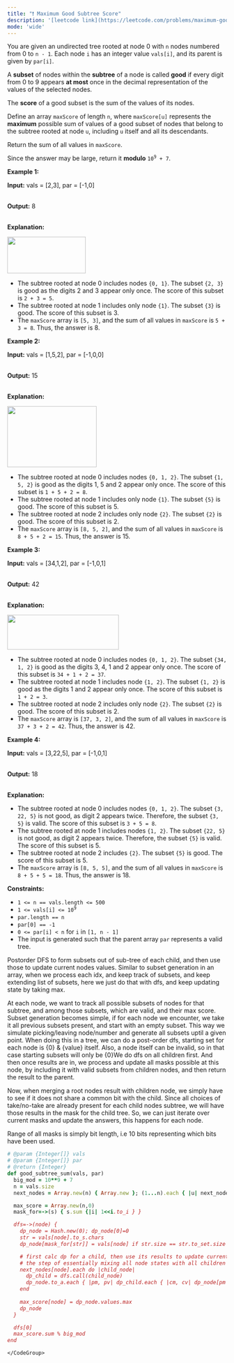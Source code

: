 ```yaml
---
title: "❗️ Maximum Good Subtree Score"
description: '[leetcode link](https://leetcode.com/problems/maximum-good-subtree-score/description/)'
mode: 'wide'
---
```

<Tabs>
  <Tab title="Question" icon="circle-question" iconType="regular">
    <Card>
      <p>You are given an undirected tree rooted at node 0 with <code>n</code> nodes numbered from 0 to <code>n - 1</code>. Each node <code>i</code> has an integer value <code>vals[i]</code>, and its parent is given by <code>par[i]</code>.</p>  <p>A <strong>subset</strong> of nodes within the <strong>subtree</strong> of a node is called <strong>good</strong> if every digit from 0 to 9 appears <strong>at most</strong> once in the decimal representation of the values of the selected nodes.</p>  <p>The <strong>score</strong> of a good subset is the sum of the values of its nodes.</p>  <p>Define an array <code>maxScore</code> of length <code>n</code>, where <code>maxScore[u]</code> represents the <strong>maximum</strong> possible sum of values of a good subset of nodes that belong to the subtree rooted at node <code>u</code>, including <code>u</code> itself and all its descendants.</p>  <p>Return the sum of all values in <code>maxScore</code>.</p>  <p>Since the answer may be large, return it <strong>modulo</strong> <code>10<sup>9</sup> + 7</code>.</p>   <p><strong class="example">Example 1:</strong></p>  <div class="example-block"> <p><strong>Input:</strong> <span class="example-io">vals = [2,3], par = [-1,0]</span></p>  <p><br/> <strong>Output:</strong> <span class="example-io">8</span></p>  <p><br/> <strong>Explanation:</strong></p>  <p><img alt="" src="https://assets.leetcode.com/uploads/2025/04/29/screenshot-2025-04-29-at-150754.png" style="height: 84px; width: 180px;" /></p>  <ul>  <li>The subtree rooted at node 0 includes nodes <code>&lbrace;0, 1&rbrace;</code>. The subset <code>&lbrace;2, 3&rbrace;</code> is<i> </i>good as the digits 2 and 3 appear only once. The score of this subset is <code>2 + 3 = 5</code>.</li>  <li>The subtree rooted at node 1 includes only node <code>&lbrace;1&rbrace;</code>. The subset <code>&lbrace;3&rbrace;</code> is<i> </i>good. The score of this subset is 3.</li>  <li>The <code>maxScore</code> array is <code>[5, 3]</code>, and the sum of all values in <code>maxScore</code> is <code>5 + 3 = 8</code>. Thus, the answer is 8.</li> </ul> </div>  <p><strong class="example">Example 2:</strong></p>  <div class="example-block"> <p><strong>Input:</strong> <span class="example-io">vals = [1,5,2], par = [-1,0,0]</span></p>  <p><br/> <strong>Output:</strong> <span class="example-io">15</span></p>  <p><br/> <strong>Explanation:</strong></p>  <p><strong><img alt="" src="https://assets.leetcode.com/uploads/2025/04/29/screenshot-2025-04-29-at-151408.png" style="width: 205px; height: 140px;" /></strong></p>  <ul>  <li>The subtree rooted at node 0 includes nodes <code>&lbrace;0, 1, 2&rbrace;</code>. The subset <code>&lbrace;1, 5, 2&rbrace;</code> is<i> </i>good as the digits 1, 5 and 2 appear only once. The score of this subset is <code>1 + 5 + 2 = 8</code>.</li>  <li>The subtree rooted at node 1 includes only node <code>&lbrace;1&rbrace;</code>. The subset <code>&lbrace;5&rbrace;</code> is<i> </i>good. The score of this subset is 5.</li>  <li>The subtree rooted at node 2 includes only node <code>&lbrace;2&rbrace;</code>. The subset <code>&lbrace;2&rbrace;</code> is<i> </i>good. The score of this subset is 2.</li>  <li>The <code>maxScore</code> array is <code>[8, 5, 2]</code>, and the sum of all values in <code>maxScore</code> is <code>8 + 5 + 2 = 15</code>. Thus, the answer is 15.</li> </ul> </div>  <p><strong class="example">Example 3:</strong></p>  <div class="example-block"> <p><strong>Input:</strong> <span class="example-io">vals = [34,1,2], par = [-1,0,1]</span></p>  <p><br/> <strong>Output:</strong> <span class="example-io">42</span></p>  <p><br/> <strong>Explanation:</strong></p>  <p><img alt="" src="https://assets.leetcode.com/uploads/2025/04/29/screenshot-2025-04-29-at-151747.png" style="height: 80px; width: 256px;" /></p>  <ul>  <li>The subtree rooted at node 0 includes nodes <code>&lbrace;0, 1, 2&rbrace;</code>. The subset <code>&lbrace;34, 1, 2&rbrace;</code> is<i> </i>good as the digits 3, 4, 1 and 2 appear only once. The score of this subset is <code>34 + 1 + 2 = 37</code>.</li>  <li>The subtree rooted at node 1 includes node <code>&lbrace;1, 2&rbrace;</code>. The subset <code>&lbrace;1, 2&rbrace;</code> is<i> </i>good as the digits 1 and 2 appear only once. The score of this subset is <code>1 + 2 = 3</code>.</li>  <li>The subtree rooted at node 2 includes only node <code>&lbrace;2&rbrace;</code>. The subset <code>&lbrace;2&rbrace;</code> is<i> </i>good. The score of this subset is 2.</li>  <li>The <code>maxScore</code> array is <code>[37, 3, 2]</code>, and the sum of all values in <code>maxScore</code> is <code>37 + 3 + 2 = 42</code>. Thus, the answer is 42.</li> </ul> </div>  <p><strong class="example">Example 4:</strong></p>  <div class="example-block"> <p><strong>Input:</strong> <span class="example-io">vals = [3,22,5], par = [-1,0,1]</span></p>  <p><br/> <strong>Output:</strong> <span class="example-io">18</span></p>  <p><br/> <strong>Explanation:</strong></p>  <ul>  <li>The subtree rooted at node 0 includes nodes <code>&lbrace;0, 1, 2&rbrace;</code>. The subset <code>&lbrace;3, 22, 5&rbrace;</code> is<i> </i>not good, as digit 2 appears twice. Therefore, the subset <code>&lbrace;3, 5&rbrace;</code> is valid. The score of this subset is <code>3 + 5 = 8</code>.</li>  <li>The subtree rooted at node 1 includes nodes <code>&lbrace;1, 2&rbrace;</code>. The subset <code>&lbrace;22, 5&rbrace;</code> is<i> </i>not good, as digit 2 appears twice. Therefore, the subset <code>&lbrace;5&rbrace;</code> is valid. The score of this subset is 5.</li>  <li>The subtree rooted at node 2 includes <code>&lbrace;2&rbrace;</code>. The subset <code>&lbrace;5&rbrace;</code> is<i> </i>good. The score of this subset is 5.</li>  <li>The <code>maxScore</code> array is <code>[8, 5, 5]</code>, and the sum of all values in <code>maxScore</code> is <code>8 + 5 + 5 = 18</code>. Thus, the answer is 18.</li> </ul>  <ul> </ul> </div>   <p><strong>Constraints:</strong></p>  <ul>  <li><code>1 &lt;= n == vals.length &lt;= 500</code></li>  <li><code>1 &lt;= vals[i] &lt;= 10<sup>9</sup></code></li>  <li><code>par.length == n</code></li>  <li><code>par[0] == -1</code></li>  <li><code>0 &lt;= par[i] &lt; n</code> for <code>i</code> in <code>[1, n - 1]</code></li>  <li>The input is generated such that the parent array <code>par</code> represents a valid tree.</li> </ul> 
    </Card>
  </Tab>
  <Tab title="Solution" icon="lightbulb" iconType="regular" >
    <Card>
      Postorder DFS to form subsets out of sub-tree of each child, and then use those to update current nodes values. Similar to subset generation in an array, when 
we process each idx, and keep track of subsets, and keep extending list of subsets, here we just do that with dfs, and keep updating state by taking max.

At each node, we want to track all possible subsets of nodes for that subtree, and among those subsets, which are valid, and their max score. Subset generation becomes simple, if for each node we encounter, we take it all previous subsets present, and start with an empty subset. This way we simulate picking/leaving node/number and generate all subsets uptil a given point. When doing this in a tree, we can do a post-order dfs, starting set for each node is &lbrace;0&rbrace; & &lbrace;value&rbrace; itself. Also, a node itself can be invalid, so in that case starting subsets will only be &lbrace;0&rbrace;We do dfs on all children first. And then once results are in, we process and update all masks possible at this node, by including it with valid subsets from children nodes, and then return the result to the parent.

Now, when merging a root nodes result with children node, we simply have to see if it does not share a common bit with the child. Since all choices of take/no-take are already present for each child nodes subtree, we will have those results in the mask for the child tree. So, we can just iterate over current masks and update the answers, this happens for each node. 

Range of all masks is simply bit length, i.e 10 bits representing which bits have been used.
</Card>
  <Expandable title="code">
    <CodeGroup dropdown>
```ruby title="Maximum Good Subtree Score" lines
# @param {Integer[]} vals
# @param {Integer[]} par
# @return {Integer}
def good_subtree_sum(vals, par)
  big_mod = 10**9 + 7
  n = vals.size
  next_nodes = Array.new(n) { Array.new }; (1...n).each { |u| next_nodes[par[u]]<< u}

  max_score = Array.new(n,0)
  mask_for=->(s) { s.sum {|i| 1<<i.to_i } }

  dfs=->(node) {
    dp_node = Hash.new(0); dp_node[0]=0
    str = vals[node].to_s.chars
    dp_node[mask_for[str]] = vals[node] if str.size == str.to_set.size

    # first calc dp for a child, then use its results to update current node's values
    # the step of essentially mixing all node states with all children states, is what gets all subset combos for curr node
    next_nodes[node].each do |child_node|
      dp_child = dfs.call(child_node)
      dp_node.to_a.each { |pm, pv| dp_child.each { |cm, cv| dp_node[pm|cm] = [dp_node[pm|cm], cv+pv].max if cm & pm == 0 } }
    end
    
    max_score[node] = dp_node.values.max
    dp_node
  }

  dfs[0]
  max_score.sum % big_mod  
end
```
    </CodeGroup>
  </Expandable>
  </Tab>
</Tabs>